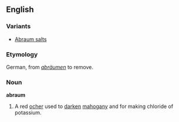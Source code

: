 ==English==

===Variants===
*[[Abraum salts]]

===Etymology===
German, from ''[[abräumen]]'' to remove.

===Noun===
'''abraum'''
# A red [[ocher]] used to [[darken]] [[mahogany]] and for making chloride of potassium.